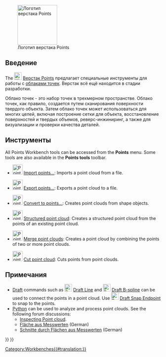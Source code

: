 <languages/>

<div class="mw-translate-fuzzy">
{{Docnav/ru
|[[Path_Workbench/ru|Верстак Path]]
|[[Raytracing_Workbench/ru|Верстак Raytracing]]
|IconL=Workbench_Path.svg
|IconR=Workbench_Raytracing.svg
}}
</div>

[[Image:Workbench_Points.svg|thumb|128px|Логотип верстака Points]]

{{TOCright}}

<span id="Introduction"></span>
== Введение ==

The [[Image:Workbench_Points.svg|24px]] [[Points_Workbench/ru|Верстак Points]] предлагает специальные инструменты для работы с [https://ru.wikipedia.org/wiki/%D0%9E%D0%B1%D0%BB%D0%B0%D0%BA%D0%BE_%D1%82%D0%BE%D1%87%D0%B5%D0%BA облаками точек]. Верстак всё ещё находится в стадии разработки.

Облако точек - это набор точек в трехмерном пространстве. Облако точек, как правило, создается путем сканирования поверхности твердого объекта. Затем облако точек может использоваться для многих целей, включая построение сетки для объекта, восстановление поверхностей и твердых объемов, реверс-инжиниринг, а также для визуализации и проверки качества деталей.

<span id="Tools"></span>
== Инструменты ==

<div class="mw-translate-fuzzy">
All Points Workbench tools can be accessed from the '''Points''' menu. Some tools are also available in the '''Points tools''' toolbar.
</div>

* [[Image:Points_Import.svg|32px]] [[Points_Import|Import points...]]: Imports a point cloud from a file.

* [[Image:Points_Export.svg|32px]] [[Points_Export|Export points...]]: Exports a point cloud to a file.

* [[Image:Points_Convert.svg|32px]] [[Points_Convert|Convert to points...]]: Creates point clouds from shape objects.

* [[Image:Points_Structure.svg|32px]] [[Points_Structure|Structured point cloud]]: Creates a structured point cloud from the points of an existing point cloud.

* [[Image:Points_Merge.svg|32px]] [[Points_Merge|Merge point clouds]]: Creates a point cloud by combining the points of two or more point clouds.

* [[Image:Points_PolyCut.svg|32px]] [[Points_PolyCut|Cut point cloud]]: Cuts points from point clouds.

<span id="Notes"></span>
== Примечания ==

* [[Draft_Workbench|Draft]] commands such as [[Image:Draft_Line.svg|24px]] [[Draft_Line|Draft Line]] and [[Image:Draft_BSpline.svg|24px]] [[Draft_BSpline|Draft B-spline]] can be used to connect the points in a point cloud. Use [[Image:Draft_Snap_Endpoint.svg|24px]] [[Draft_Snap_Endpoint|Draft Snap Endpoint]] to snap to the points.
* [[Python|Python]] can be used to analyze and process point clouds. See the following forum discussions:
** [http://forum.freecadweb.org/viewtopic.php?f=3&t=16098 Inspecting Point cloud].
** [http://forum.freecadweb.org/viewtopic.php?f=13&t=15988 Fläche aus Messwerten] (German)
** [http://forum.freecadweb.org/viewtopic.php?f=13&t=16103 Schnitte durch Flächen aus Messwerten] (German)


<div class="mw-translate-fuzzy">
{{Docnav/ru
|[[Path_Workbench/ru|Верстак Path]]
|[[Raytracing_Workbench/ru|Верстак Raytracing]]
|IconL=Workbench_Path.svg
|IconR=Workbench_Raytracing.svg
}}
</div>

{{Points Tools navi{{#translation:}}}}
{{Userdocnavi{{#translation:}}}}
[[Category:Workbenches{{#translation:}}]]